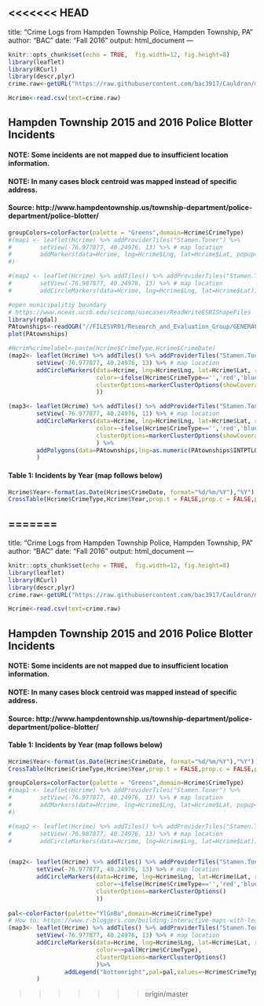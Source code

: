 <<<<<<< HEAD
---
title: "Crime Logs from Hampden Township Police, Hampden Township, PA"
author: "BAC"
date: "Fall 2016"
output: html_document
---

```r
knitr::opts_chunk$set(echo = TRUE,  fig.width=12, fig.height=8)
library(leaflet)
library(RCurl)
library(descr,plyr)
crime.raw<-getURL("https://raw.githubusercontent.com/bac3917/Cauldron/master/HampdenCrime2015-2016.csv")

Hcrime<-read.csv(text=crime.raw)

```


## Hampden Township 2015 and 2016 Police Blotter Incidents
#### NOTE: Some incidents are not mapped due to insufficient location information.
#### NOTE: In many cases block centroid was mapped instead of specific address.
#### Source: http://www.hampdentownship.us/township-department/police-department/police-blotter/
```r
groupColors=colorFactor(palette = "Greens",domain=Hcrime$CrimeType)
#(map1 <- leaflet(Hcrime) %>% addProviderTiles("Stamen.Toner") %>% 
#        setView(-76.977877, 40.24976, 13) %>% # map location
#        addMarkers(data=Hcrime, lng=Hcrime$Lng, lat=Hcrime$Lat, popup=Hcrime$CrimeDate)
#)

#(map2 <- leaflet(Hcrime) %>% addTiles() %>% addProviderTiles("Stamen.Toner") %>% 
#        setView(-76.987877, 40.24976, 13) %>% # map location
#        addCircleMarkers(data=Hcrime, lng=Hcrime$Lng, lat=Hcrime$Lat))

#open municipalitiy boundary
# https://www.nceas.ucsb.edu/scicomp/usecases/ReadWriteESRIShapeFiles
library(rgdal)
PAtownships<-readOGR("//FILESVR01/Research_and_Evaluation_Group/GENERAL/GIS_Shapefiles/PA/PA_Townships","tl_2011_42_cousub")
plot(PAtownships)

#Hcrim%crimelabel<-paste(Hcrime$CrimeType,Hcrime$CrimeDate)
(map2<- leaflet(Hcrime) %>% addTiles() %>% addProviderTiles("Stamen.Toner") %>% 
        setView(-76.977877, 40.24976, 13) %>% # map location
        addCircleMarkers(data=Hcrime, lng=Hcrime$Lng, lat=Hcrime$Lat, radius=5,popup=Hcrime$CrimeType,
                         color=~ifelse(Hcrime$CrimeType=='','red','blue'),
                         clusterOptions=markerClusterOptions(showCoverageOnHover = TRUE,freezeAtZoom=5)
                         ))

(map3<- leaflet(Hcrime) %>% addTiles() %>% addProviderTiles("Stamen.Toner") %>% 
        setView(-76.977877, 40.24976, 11) %>% # map location
        addCircleMarkers(data=Hcrime, lng=Hcrime$Lng, lat=Hcrime$Lat, radius=5,popup=Hcrime$CrimeType,
                         color=~ifelse(Hcrime$CrimeType=='','red','blue'),
                         clusterOptions=markerClusterOptions(showCoverageOnHover = TRUE,freezeAtZoom=5)
                         ) %>%
        addPolygons(data=PAtownships,lng=as.numeric(PAtownships$INTPTLON),lat=as.numeric(PAtownships$INTPTLAT)) 
        )

```

#### Table 1: Incidents by Year (map follows below)
```r
Hcrime$Year<-format(as.Date(Hcrime$CrimeDate, format="%d/%m/%Y"),"%Y")
CrossTable(Hcrime$CrimeType,Hcrime$Year,prop.t = FALSE,prop.c = FALSE,prop.r = TRUE,prop.chisq = FALSE)
```

=======
---
title: "Crime Logs from Hampden Township Police, Hampden Township, PA"
author: "BAC"
date: "Fall 2016"
output: html_document
---

```r
knitr::opts_chunk$set(echo = TRUE,  fig.width=12, fig.height=8)
library(leaflet)
library(RCurl)
library(descr,plyr)
crime.raw<-getURL("https://raw.githubusercontent.com/bac3917/Cauldron/master/HampdenCrime2015-2016.csv")

Hcrime<-read.csv(text=crime.raw)

```


## Hampden Township 2015 and 2016 Police Blotter Incidents
#### NOTE: Some incidents are not mapped due to insufficient location information.
#### NOTE: In many cases block centroid was mapped instead of specific address.
#### Source: http://www.hampdentownship.us/township-department/police-department/police-blotter/

  
#### Table 1: Incidents by Year (map follows below)
```r
Hcrime$Year<-format(as.Date(Hcrime$CrimeDate, format="%d/%m/%Y"),"%Y")
CrossTable(Hcrime$CrimeType,Hcrime$Year,prop.t = FALSE,prop.c = FALSE,prop.r = TRUE,prop.chisq = FALSE)
```


```r
groupColors=colorFactor(palette = "Greens",domain=Hcrime$CrimeType)
#(map1 <- leaflet(Hcrime) %>% addProviderTiles("Stamen.Toner") %>% 
#        setView(-76.977877, 40.24976, 13) %>% # map location
#        addMarkers(data=Hcrime, lng=Hcrime$Lng, lat=Hcrime$Lat, popup=Hcrime$CrimeDate)
#)

#(map2 <- leaflet(Hcrime) %>% addTiles() %>% addProviderTiles("Stamen.Toner") %>% 
#        setView(-76.987877, 40.24976, 13) %>% # map location
#        addCircleMarkers(data=Hcrime, lng=Hcrime$Lng, lat=Hcrime$Lat))


(map2<- leaflet(Hcrime) %>% addTiles() %>% addProviderTiles("Stamen.Toner") %>% 
        setView(-76.977877, 40.24976, 13) %>% # map location
        addCircleMarkers(data=Hcrime, lng=Hcrime$Lng, lat=Hcrime$Lat, radius=5,
                         color=~ifelse(Hcrime$CrimeType=='','red','blue'),
                         clusterOptions=markerClusterOptions()
                         ))
        
pal<-colorFactor(palette="YlGnBu",domain=Hcrime$CrimeType)
# How to: https://www.r-bloggers.com/building-interactive-maps-with-leaflet/  
(map3<- leaflet(Hcrime) %>% addTiles() %>% addProviderTiles("Stamen.Toner") %>% 
        setView(-76.977877, 40.24976, 13) %>% # map location
        addCircleMarkers(data=Hcrime, lng=Hcrime$Lng, lat=Hcrime$Lat, radius=5,
                         color=~~pal(Hcrime$CrimeType),
                         clusterOptions=markerClusterOptions()
                         )%>%
                addLegend("bottomright",pal=pal,values=~Hcrime$CrimeType, title="Types of Crime", opacity=1)
        )


```

>>>>>>> origin/master
